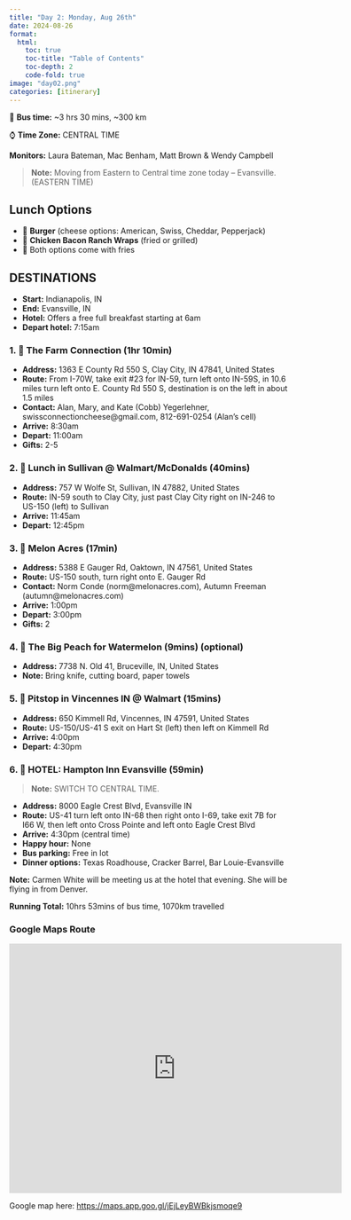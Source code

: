 ```yaml
---
title: "Day 2: Monday, Aug 26th"
date: 2024-08-26
format:
  html:
    toc: true
    toc-title: "Table of Contents"
    toc-depth: 2
    code-fold: true
image: "day02.png"
categories: [itinerary]
---
```


🚎 **Bus time:** \~3 hrs 30 mins, \~300 km

⌚ **Time Zone:** CENTRAL TIME

**Monitors:** Laura Bateman, Mac Benham, Matt Brown & Wendy Campbell

> **Note:** Moving from Eastern to Central time zone today -- Evansville. (EASTERN TIME)

## Lunch Options

-   🍔 **Burger** (cheese options: American, Swiss, Cheddar, Pepperjack)
-   🥪 **Chicken Bacon Ranch Wraps** (fried or grilled)
-   🍟 Both options come with fries

## DESTINATIONS

-   **Start:** Indianapolis, IN\
-   **End:** Evansville, IN\
-   **Hotel:** Offers a free full breakfast starting at 6am\
-   **Depart hotel:** 7:15am

### 1. 🐄 **The Farm Connection** (1hr 10min)

-   **Address:** 1363 E County Rd 550 S, Clay City, IN 47841, United States \
-   **Route:** From I-70W, take exit #23 for IN-59, turn left onto IN-59S, in 10.6 miles turn left onto E. County Rd 550 S, destination is on the left in about 1.5 miles\
-   **Contact:** Alan, Mary, and Kate (Cobb) Yegerlehner, swissconnectioncheese\@gmail.com, 812-691-0254 (Alan's cell)\
-   **Arrive:** 8:30am\
-   **Depart:** 11:00am\
-   **Gifts:** 2-5

### 2. 🍔 **Lunch in Sullivan \@ Walmart/McDonalds** (40mins)

-   **Address:** 757 W Wolfe St, Sullivan, IN 47882, United States\
-   **Route:** IN-59 south to Clay City, just past Clay City right on IN-246 to US-150 (left) to Sullivan\
-   **Arrive:** 11:45am\
-   **Depart:** 12:45pm

### 3. 🍉 **Melon Acres** (17min)

-   **Address:** 5388 E Gauger Rd, Oaktown, IN 47561, United States\
-   **Route:** US-150 south, turn right onto E. Gauger Rd\
-   **Contact:** Norm Conde (norm\@melonacres.com), Autumn Freeman (autumn\@melonacres.com)\
-   **Arrive:** 1:00pm\
-   **Depart:** 3:00pm\
-   **Gifts:** 2

### 4. 🍉 **The Big Peach for Watermelon** (9mins) (optional)

-   **Address:** 7738 N. Old 41, Bruceville, IN, United States\
-   **Note:** Bring knife, cutting board, paper towels

### 5. 🛒 **Pitstop in Vincennes IN \@ Walmart** (15mins)

-   **Address:** 650 Kimmell Rd, Vincennes, IN 47591, United States\
-   **Route:** US-150/US-41 S exit on Hart St (left) then left on Kimmell Rd\
-   **Arrive:** 4:00pm\
-   **Depart:** 4:30pm

### 6. 🏨 **HOTEL:** Hampton Inn Evansville (59min)

> **Note:** SWITCH TO CENTRAL TIME.

-   **Address:** 8000 Eagle Crest Blvd, Evansville IN\
-   **Route:** US-41 turn left onto IN-68 then right onto I-69, take exit 7B for I66 W, then left onto Cross Pointe and left onto Eagle Crest Blvd\
-   **Arrive:** 4:30pm (central time)\
-   **Happy hour:** None\
-   **Bus parking:** Free in lot\
-   **Dinner options:** Texas Roadhouse, Cracker Barrel, Bar Louie-Evansville

**Note:** Carmen White will be meeting us at the hotel that evening. She will be flying in from Denver.

**Running Total:** 10hrs 53mins of bus time, 1070km travelled

### Google Maps Route

<iframe src="https://www.google.com/maps/embed?pb=!1m58!1m12!1m3!1d1360675.9006497539!2d-88.19692865130257!3d38.865290797129596!2m3!1f0!2f0!3f0!3m2!1i1024!2i768!4f13.1!4m43!3e0!4m5!1s0x886b50bcef7d9515%3A0x17d65e8eaaab3e56!2sHampton%20Inn%20Indianapolis%20Downtown%20Across%20from%20Circle%20Centre%2C%20105%20S%20Meridian%20St%2C%20Indianapolis%2C%20IN%2046225%2C%20United%20States!3m2!1d39.7653894!2d-86.15762699999999!4m5!1s0x886d08405320b46b%3A0x2e1b631ead8145d2!2s1363%20E%20County%20Rd%20550%20S%2C%20Clay%20City%2C%20IN%2047841%2C%20USA!3m2!1d39.307518!2d-87.08443!4m5!1s0x886d8f0bc6af23bd%3A0x3d177683e0b81ea3!2s757%20W%20Wolfe%20St%2C%20Sullivan%2C%20IN%2047882%2C%20USA!3m2!1d39.1010677!2d-87.4241124!4m5!1s0x886df3ebcd8fc6ad%3A0x18a0e9b4b66b4a84!2s5388%20E%20Gauger%20Rd%2C%20Oaktown%2C%20IN%2047561%2C%20USA!3m2!1d38.8926829!2d-87.4435984!4m5!1s0x886df9fc13072e21%3A0x29748f79bcfc368!2s7738%20Old%2041%20N%2C%20Bruceville%2C%20IN%2047516%2C%20USA!3m2!1d38.789457399999996!2d-87.4668812!4m5!1s0x886dffdf6e470307%3A0x5bd055cf5d83cccd!2s650%20Kimmell%20Rd%2C%20Vincennes%2C%20IN%2047591%2C%20USA!3m2!1d38.6626103!2d-87.5051464!4m5!1s0x886e2c993192dcfb%3A0x2ed89bf31175d8e0!2s8000%20Eagle%20Crest%20Blvd%2C%20Evansville%2C%20IN%2047715%2C%20USA!3m2!1d37.9755142!2d-87.45510449999999!5e1!3m2!1sen!2sca!4v1724290750107!5m2!1sen!2sca" width="600" height="450" style="border:0;" allowfullscreen loading="lazy" referrerpolicy="no-referrer-when-downgrade">

</iframe>

Google map here: <https://maps.app.goo.gl/jEjLeyBWBkjsmoqe9>
